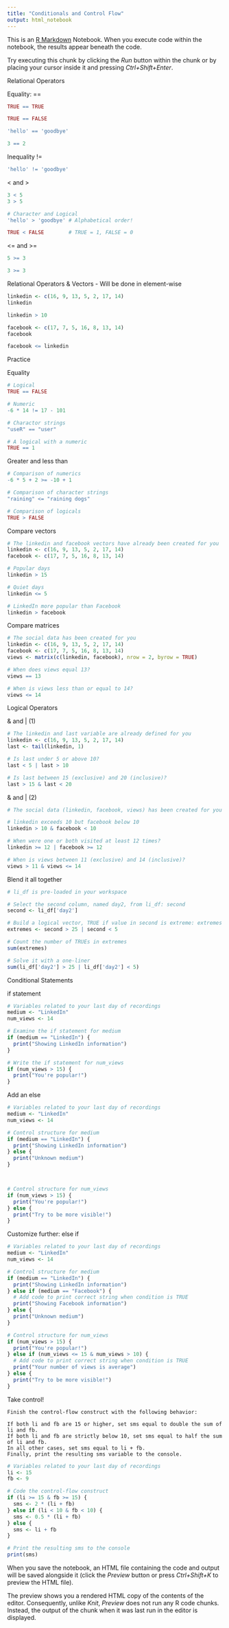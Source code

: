 ```yaml
---
title: "Conditionals and Control Flow"
output: html_notebook
---
```


This is an [R Markdown](http://rmarkdown.rstudio.com) Notebook. When you execute code within the notebook, the results appear beneath the code. 

Try executing this chunk by clicking the *Run* button within the chunk or by placing your cursor inside it and pressing *Ctrl+Shift+Enter*. 

Relational Operators

Equality: ==

```r
TRUE == TRUE

TRUE == FALSE

'hello' == 'goodbye'

3 == 2
```

Inequality !=

```r
'hello' != 'goodbye'
```
< and >

```r
3 < 5
3 > 5

# Character and Logical
'hello' > 'goodbye' # Alphabetical order!

TRUE < FALSE        # TRUE = 1, FALSE = 0 

```
<= and >=
```r
5 >= 3

3 >= 3
```

Relational Operators & Vectors
- Will be done in element-wise

```r
linkedin <- c(16, 9, 13, 5, 2, 17, 14)
linkedin

linkedin > 10

facebook <- c(17, 7, 5, 16, 8, 13, 14)
facebook

facebook <= linkedin
```


Practice

Equality
```r
# Logical
TRUE == FALSE

# Numeric
-6 * 14 != 17 - 101

# Charactor strings
"useR" == "user"

# A logical with a numeric
TRUE == 1
```
Greater and less than
```r
# Comparison of numerics
-6 * 5 + 2 >= -10 + 1

# Comparison of character strings
"raining" <= "raining dogs"

# Comparison of logicals
TRUE > FALSE
```
Compare vectors

```r
# The linkedin and facebook vectors have already been created for you
linkedin <- c(16, 9, 13, 5, 2, 17, 14)
facebook <- c(17, 7, 5, 16, 8, 13, 14)

# Popular days
linkedin > 15

# Quiet days
linkedin <= 5

# LinkedIn more popular than Facebook
linkedin > facebook
```
Compare matrices

```r
# The social data has been created for you
linkedin <- c(16, 9, 13, 5, 2, 17, 14)
facebook <- c(17, 7, 5, 16, 8, 13, 14)
views <- matrix(c(linkedin, facebook), nrow = 2, byrow = TRUE)

# When does views equal 13?
views == 13

# When is views less than or equal to 14?
views <= 14
```
Logical Operators

& and | (1)

```r
# The linkedin and last variable are already defined for you
linkedin <- c(16, 9, 13, 5, 2, 17, 14)
last <- tail(linkedin, 1)

# Is last under 5 or above 10?
last < 5 | last > 10

# Is last between 15 (exclusive) and 20 (inclusive)?
last > 15 & last < 20
```

& and | (2)

```r
# The social data (linkedin, facebook, views) has been created for you

# linkedin exceeds 10 but facebook below 10
linkedin > 10 & facebook < 10

# When were one or both visited at least 12 times?
linkedin >= 12 | facebook >= 12

# When is views between 11 (exclusive) and 14 (inclusive)?
views > 11 & views <= 14
```

Blend it all together

```r
# li_df is pre-loaded in your workspace

# Select the second column, named day2, from li_df: second
second <- li_df['day2']

# Build a logical vector, TRUE if value in second is extreme: extremes
extremes <- second > 25 | second < 5

# Count the number of TRUEs in extremes
sum(extremes)

# Solve it with a one-liner
sum(li_df['day2'] > 25 | li_df['day2'] < 5)
```


Conditional Statements

if statement

```r
# Variables related to your last day of recordings
medium <- "LinkedIn"
num_views <- 14

# Examine the if statement for medium
if (medium == "LinkedIn") {
  print("Showing LinkedIn information")
}

# Write the if statement for num_views
if (num_views > 15) {
  print("You're popular!")
}


```

Add an else

```r
# Variables related to your last day of recordings
medium <- "LinkedIn"
num_views <- 14

# Control structure for medium
if (medium == "LinkedIn") {
  print("Showing LinkedIn information")
} else {
  print("Unknown medium")
}



# Control structure for num_views
if (num_views > 15) {
  print("You're popular!")
} else {
  print("Try to be more visible!")
}
```

Customize further: else if

```r
# Variables related to your last day of recordings
medium <- "LinkedIn"
num_views <- 14

# Control structure for medium
if (medium == "LinkedIn") {
  print("Showing LinkedIn information")
} else if (medium == "Facebook") {
  # Add code to print correct string when condition is TRUE
  print("Showing Facebook information")
} else {
  print("Unknown medium")
}

# Control structure for num_views
if (num_views > 15) {
  print("You're popular!")
} else if (num_views <= 15 & num_views > 10) {
  # Add code to print correct string when condition is TRUE
  print("Your number of views is average")
} else {
  print("Try to be more visible!")
}
```

Take control!

    Finish the control-flow construct with the following behavior:

    If both li and fb are 15 or higher, set sms equal to double the sum of li and fb.
    If both li and fb are strictly below 10, set sms equal to half the sum of li and fb.
    In all other cases, set sms equal to li + fb.
    Finally, print the resulting sms variable to the console.

```r
# Variables related to your last day of recordings
li <- 15
fb <- 9

# Code the control-flow construct
if (li >= 15 & fb >= 15) {
  sms <- 2 * (li + fb)
} else if (li < 10 & fb < 10) {
  sms <- 0.5 * (li + fb)
} else {
  sms <- li + fb
}

# Print the resulting sms to the console
print(sms)
```





When you save the notebook, an HTML file containing the code and output will be saved alongside it (click the *Preview* button or press *Ctrl+Shift+K* to preview the HTML file).

The preview shows you a rendered HTML copy of the contents of the editor. Consequently, unlike *Knit*, *Preview* does not run any R code chunks. Instead, the output of the chunk when it was last run in the editor is displayed.